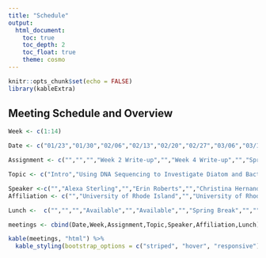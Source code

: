 ```yaml
---
title: "Schedule"
output:
  html_document:
    toc: true
    toc_depth: 2
    toc_float: true
    theme: cosmo
---
```

```r
knitr::opts_chunk$set(echo = FALSE)
library(kableExtra)
```

## Meeting Schedule and Overview

```r
Week <- c(1:14)

Date <- c("01/23","01/30","02/06","02/13","02/20","02/27","03/06","03/13","03/20","03/27","04/03","04/10","04/17","04/24")

Assignment <- c("","","","Week 2 Write-up","","Week 4 Write-up","","Spring Break","Week 6 Write-up","","Week 8 Write-up","","Week 10 Write-up","In-Class Write-up")

Topic <- c("Intro","Using DNA Sequencing to Investigate Diatom and Bacterial Communities in Narragansett Bay","Week 2 Discussion","Integrating 'Omics, Aquaculture, and Parasitology to Investigate Eastern Oyster Immunity to Disease","Week 4 Discussion","Tuna spawning in the Phoenix Islands Protected Area: Combining Field Data and Computational Methods","Week 6 Discussion","Spring Break","","Week 8 Discussion","","Week 10 Discussion","Measuring Microenvironments for Global Change: Using DIY Environmental Microcontroller Units (EMUs) to Collect Climate Data","Week 12 Discussion")

Speaker <-c("","Alexa Sterling","","Erin Roberts","","Christina Hernandez","","Spring Break","","","","","Dr. Timothy E. Moore","")
Affiliation <- c("","University of Rhode Island","","University of Rhode Island","","Woods Hole Oceanographic Institute","","Spring Break","","","","","University of Connecticut","")

Lunch <-  c("","","","Available","","Available","","Spring Break","","","","","Available","")

meetings <- cbind(Date,Week,Assignment,Topic,Speaker,Affiliation,Lunch)

kable(meetings, "html") %>%  
  kable_styling(bootstrap_options = c("striped", "hover", "responsive"),full_width=F)
```
